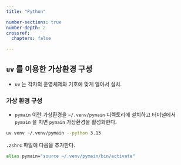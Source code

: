 ```yaml
---
title: "Python"

number-sections: true
number-depth: 2
crossref:
  chapters: false

---
```


## `uv` 를 이용한 가상환경 구성

- `uv` 는 각자의 운영체제와 기호에 맞게 알아서 설치.

### 가상 환경 구성

- `pymain` 이란 가상환경을 `~/.venv/pymain` 디렉토리에 설치하고 터미널에서 `pymain` 을 치면 `pymain` 가상환경을 활성화한다.

```sh
uv venv ~/.venv/pymain --python 3.13
```

`.zshrc` 파일에 다음을 추가한다.

```sh
alias pymain="source ~/.venv/pymain/bin/activate"
```
